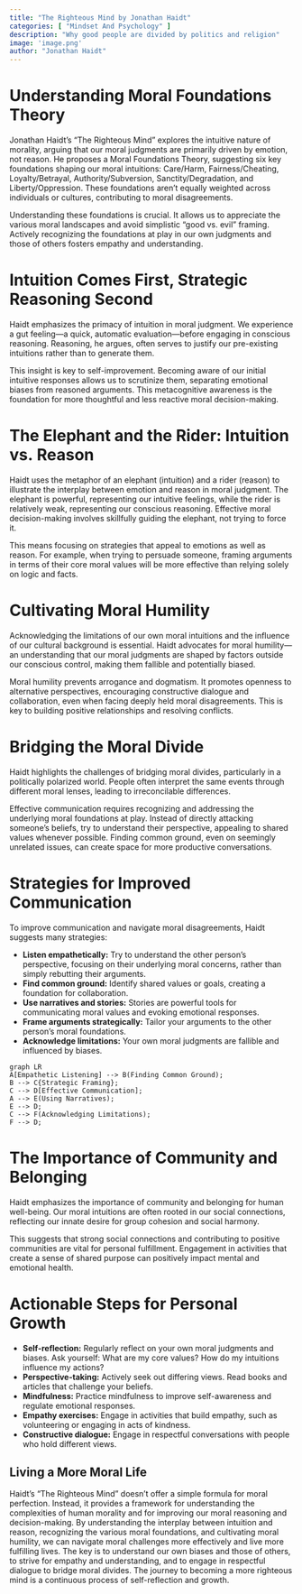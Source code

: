 ```yaml
---
title: "The Righteous Mind by Jonathan Haidt"
categories: [ "Mindset And Psychology" ]
description: "Why good people are divided by politics and religion"
image: 'image.png'
author: "Jonathan Haidt"
---
```

# Understanding Moral Foundations Theory

Jonathan Haidt's "The Righteous Mind" explores the intuitive nature of morality, arguing that our moral judgments are primarily driven by emotion, not reason.  He proposes a Moral Foundations Theory, suggesting six key foundations shaping our moral intuitions: Care/Harm, Fairness/Cheating, Loyalty/Betrayal, Authority/Subversion, Sanctity/Degradation, and Liberty/Oppression.  These foundations aren't equally weighted across individuals or cultures, contributing to moral disagreements.

Understanding these foundations is crucial.  It allows us to appreciate the various moral landscapes and avoid simplistic "good vs. evil" framing.  Actively recognizing the foundations at play in our own judgments and those of others fosters empathy and understanding.

# Intuition Comes First, Strategic Reasoning Second

Haidt emphasizes the primacy of intuition in moral judgment.  We experience a gut feeling—a quick, automatic evaluation—before engaging in conscious reasoning.  Reasoning, he argues, often serves to justify our pre-existing intuitions rather than to generate them.

This insight is key to self-improvement.  Becoming aware of our initial intuitive responses allows us to scrutinize them, separating emotional biases from reasoned arguments.  This metacognitive awareness is the foundation for more thoughtful and less reactive moral decision-making.

# The Elephant and the Rider:  Intuition vs. Reason

Haidt uses the metaphor of an elephant (intuition) and a rider (reason) to illustrate the interplay between emotion and reason in moral judgment.  The elephant is powerful, representing our intuitive feelings, while the rider is relatively weak, representing our conscious reasoning.  Effective moral decision-making involves skillfully guiding the elephant, not trying to force it.

This means focusing on strategies that appeal to emotions as well as reason.  For example, when trying to persuade someone, framing arguments in terms of their core moral values will be more effective than relying solely on logic and facts.


# Cultivating Moral Humility

Acknowledging the limitations of our own moral intuitions and the influence of our cultural background is essential.  Haidt advocates for moral humility—an understanding that our moral judgments are shaped by factors outside our conscious control, making them fallible and potentially biased.

Moral humility prevents arrogance and dogmatism.  It promotes openness to alternative perspectives, encouraging constructive dialogue and collaboration, even when facing deeply held moral disagreements.  This is key to building positive relationships and resolving conflicts.


#  Bridging the Moral Divide

Haidt highlights the challenges of bridging moral divides, particularly in a politically polarized world.  People often interpret the same events through different moral lenses, leading to irreconcilable differences.

Effective communication requires recognizing and addressing the underlying moral foundations at play.  Instead of directly attacking someone's beliefs, try to understand their perspective, appealing to shared values whenever possible.  Finding common ground, even on seemingly unrelated issues, can create space for more productive conversations.

#  Strategies for Improved Communication

To improve communication and navigate moral disagreements, Haidt suggests many strategies:

* **Listen empathetically:** Try to understand the other person's perspective, focusing on their underlying moral concerns, rather than simply rebutting their arguments.
* **Find common ground:** Identify shared values or goals, creating a foundation for collaboration.
* **Use narratives and stories:**  Stories are powerful tools for communicating moral values and evoking emotional responses.
* **Frame arguments strategically:** Tailor your arguments to the other person's moral foundations.
* **Acknowledge limitations:** Your own moral judgments are fallible and influenced by biases.

```mermaid
graph LR
A[Empathetic Listening] --> B(Finding Common Ground);
B --> C{Strategic Framing};
C --> D[Effective Communication];
A --> E(Using Narratives);
E --> D;
C --> F(Acknowledging Limitations);
F --> D;
```

#  The Importance of Community and Belonging

Haidt emphasizes the importance of community and belonging for human well-being.  Our moral intuitions are often rooted in our social connections, reflecting our innate desire for group cohesion and social harmony.

This suggests that strong social connections and contributing to positive communities are vital for personal fulfillment. Engagement in activities that create a sense of shared purpose can positively impact mental and emotional health.


#  Actionable Steps for Personal Growth

* **Self-reflection:** Regularly reflect on your own moral judgments and biases.  Ask yourself: What are my core values?  How do my intuitions influence my actions?
* **Perspective-taking:** Actively seek out differing views. Read books and articles that challenge your beliefs.
* **Mindfulness:** Practice mindfulness to improve self-awareness and regulate emotional responses.
* **Empathy exercises:** Engage in activities that build empathy, such as volunteering or engaging in acts of kindness.
* **Constructive dialogue:** Engage in respectful conversations with people who hold different views.


## Living a More Moral Life

Haidt's "The Righteous Mind" doesn't offer a simple formula for moral perfection. Instead, it provides a framework for understanding the complexities of human morality and for improving our moral reasoning and decision-making. By understanding the interplay between intuition and reason, recognizing the various moral foundations, and cultivating moral humility, we can navigate moral challenges more effectively and live more fulfilling lives. The key is to understand our own biases and those of others, to strive for empathy and understanding, and to engage in respectful dialogue to bridge moral divides.  The journey to becoming a more righteous mind is a continuous process of self-reflection and growth.

